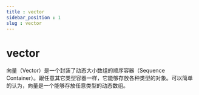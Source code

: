 ```yaml
---
title : vector
sidebar_position : 1
slug : vector
---
```

# vector

向量（Vector）是一个封装了动态大小数组的顺序容器（Sequence Container）。跟任意其它类型容器一样，它能够存放各种类型的对象。可以简单的认为，向量是一个能够存放任意类型的动态数组。